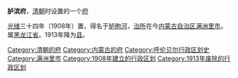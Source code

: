 '''胪滨府'''，[[清朝|清朝]]时设置的一个[[府_(行政区划)|府]]

[[光绪|光绪]]三十四年（1908年）置，得名于[[克鲁伦河|胪朐河]]，[[治所|治所]]在今[[内蒙古自治区|内蒙古自治区]][[满洲里市|满洲里市]]。属[[黑龙江省|黑龙江省]]。1913年降为[[胪滨县|县]]。

{{清朝黑龍江省行政區劃|nocat}}
{{清朝行政区划小作品}}
{{DEFAULTSORT:L}}
[[Category:清朝的府|Category:清朝的府]] 
[[Category:内蒙古的府|Category:内蒙古的府]] 
[[Category:呼伦贝尔行政区划史|Category:呼伦贝尔行政区划史]]
[[Category:满洲里市|Category:满洲里市]]
[[Category:1908年建立的行政区划|Category:1908年建立的行政区划]]
[[Category:1913年废除的行政区划|Category:1913年废除的行政区划]]